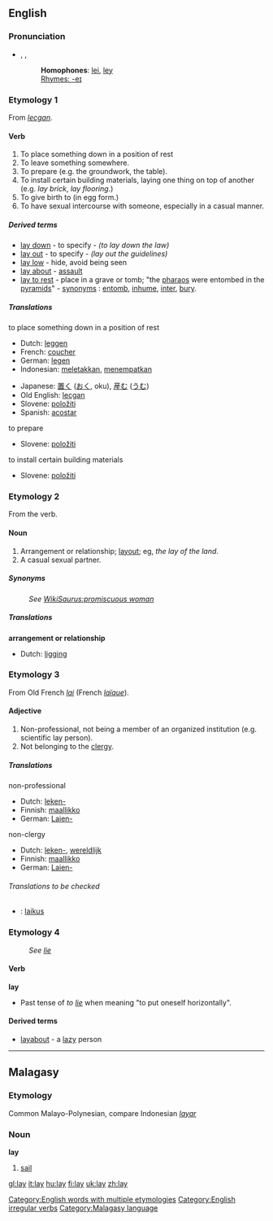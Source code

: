 ==English==
[[Category:English words with multiple etymologies]]

{{rank|open|therefore|feet|324|lay|along|four|wish}}

===Pronunciation===
*{{AHD|lā}}, {{IPA|/leɪ/}}, {{SAMPA|/leI/}}
*:'''Homophones''': [[lei]], [[ley]]
*:[[Rhymes:English:-eɪ|Rhymes: -eɪ]]

===Etymology 1===
From {{OE.}} ''[[lecgan]]''.

====Verb====
[[Category:English irregular verbs]]
{{en-verb2|'''to lay'''|'''[[lays]]'''|'''[[laid]]'''|'''[[laid]]'''|'''[[laying]]'''}}

# To place something down in a position of rest
# To leave something somewhere.
# To prepare (e.g. the groundwork, the table).
# To install certain building materials, laying one thing on top of another (e.g. ''lay brick'', ''lay flooring''.)
# To give birth to (in egg form.)
# To have sexual intercourse with someone, especially in a casual manner.

=====Derived terms=====
* [[lay down]] - to specify - ''(to lay down the law)''
* [[lay out]] - to specify - ''(lay out the guidelines)''
* [[lay low]] - hide, avoid being seen
* [[lay about]] - [[assault]]
* [[lay to rest]] - place in a grave or tomb; "the [[pharao]]s were entombed in the [[pyramid]]s" - [[synonym]]s : [[entomb]], [[inhume]], [[inter]], [[bury]].

=====Translations=====
;to place something down in a position of rest
{{top}}
*Dutch: [[leggen]]
*French: [[coucher]]
*German: [[legen]]
*Indonesian: [[letak|meletakkan]], [[tempat|menempatkan]]
{{mid}}
*Japanese: [[置く]] ([[おく]], oku), [[産む]] ([[うむ]])
*Old English: [[lecgan]]
*Slovene: [[položiti]]
*Spanish: [[acostar]]
{{bottom}}

;to prepare
{{top}}
{{mid}}
*Slovene: [[položiti]]
{{bottom}}

;to install certain building materials
{{top}}
{{mid}}
*Slovene: [[položiti]]
{{bottom}}

===Etymology 2===
From the verb.

====Noun====
{{en-noun|lay|lays}} 
# Arrangement or relationship; [[layout]]; eg, ''the lay of the land''.
# A casual sexual partner.

=====Synonyms=====
: ''See [[WikiSaurus:promiscuous woman]]''

=====Translations=====
'''arrangement or relationship'''
*Dutch: [[ligging]] {{f}}

===Etymology 3===
From Old French ''[[lai]]'' (French ''[[laïque]]'').

====Adjective====
{{en-ad2|'''lay'''|-|-}}
# Non-professional, not being a member of an organized institution (e.g. scientific lay person).
# Not belonging to the [[clergy]].

=====Translations=====
;non-professional
{{top}}
*Dutch: [[leken-]]
*Finnish: [[maallikko]]
*German: [[Laien-]]
{{mid}}
{{bottom}}

;non-clergy
{{top}}
*Dutch: [[leken-]], [[wereldlijk]]
*Finnish: [[maallikko]]
*German: [[Laien-]]
{{mid}}
{{bottom}}

======Translations to be checked======
{{checktrans}}

*{{ttbc|Hungarian}}: [[laikus]]

===Etymology 4===
: ''See [[lie]]''

====Verb====
'''lay'''
*Past tense of ''to [[lie#Etymology 1|lie]]'' when meaning "to put oneself horizontally".

====Derived terms====
*[[layabout]] - a [[lazy]] person

----

==Malagasy==
===Etymology===
Common Malayo-Polynesian, compare Indonesian ''[[layar]]''
===Noun===
'''lay'''

# [[sail]]

[[Category:Malagasy language]]

[[gl:lay]]
[[it:lay]]
[[hu:lay]]
[[fi:lay]]
[[uk:lay]]
[[zh:lay]]